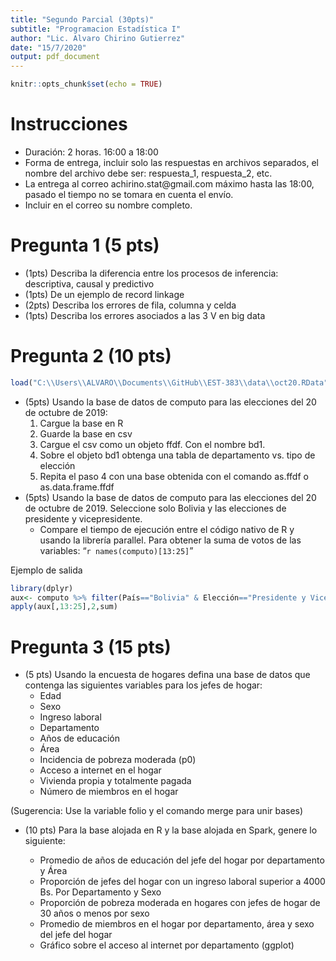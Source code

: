 ```yaml
---
title: "Segundo Parcial (30pts)"
subtitle: "Programacion Estadística I"
author: "Lic. Alvaro Chirino Gutierrez"
date: "15/7/2020"
output: pdf_document
---
```


```r
knitr::opts_chunk$set(echo = TRUE)
```

# Instrucciones
  * Duración: 2 horas. 16:00 a 18:00
  * Forma de entrega, incluir solo las respuestas en archivos separados, el nombre del archivo debe ser: respuesta_1, respuesta_2, etc.
  * La entrega al correo achirino.stat@gmail.com máximo hasta las 18:00, pasado el tiempo no se tomara en cuenta el envío.
  * Incluir en el correo su nombre completo.

# Pregunta 1 (5 pts)

* (1pts) Describa la diferencia entre los procesos de inferencia: descriptiva, causal y predictivo 
* (1pts) De un ejemplo de record linkage
* (2pts) Describa los errores de fila, columna y celda
* (1pts) Describa los errores asociados a las 3 V en big data


# Pregunta 2 (10 pts)

```r
load("C:\\Users\\ALVARO\\Documents\\GitHub\\EST-383\\data\\oct20.RData")
```


* (5pts) Usando la base de datos de computo para las elecciones del 20 de octubre de 2019:
  1. Cargue la base en R
  2. Guarde la base en csv
  3. Cargue el csv como un objeto ffdf. Con el nombre bd1.
  4. Sobre el objeto bd1 obtenga una tabla de departamento vs. tipo de elección
  5. Repita el paso 4 con una base obtenida con el comando as.ffdf o as.data.frame.ffdf
* (5pts) Usando la base de datos de computo para las elecciones del 20 de octubre de 2019. Seleccione solo Bolivia y las elecciones de presidente y vicepresidente. 
  * Compare el tiempo de ejecución entre el código nativo de R y usando la librería parallel. Para obtener la suma de votos de las variables: "`r names(computo)[13:25]`"
  
Ejemplo de salida
```r
library(dplyr)
aux<- computo %>% filter(País=="Bolivia" & Elección=="Presidente y Vicepresidente")
apply(aux[,13:25],2,sum)
```


# Pregunta 3 (15 pts)

* (5 pts) Usando la encuesta de hogares defina una base de datos que contenga las siguientes variables para los jefes de hogar:
  + Edad
  + Sexo 
  + Ingreso laboral
  + Departamento 
  + Años de educación
  + Área
  + Incidencia de pobreza moderada (p0)
  + Acceso a internet en el hogar
  + Vivienda propia y totalmente pagada
  + Número de miembros en el hogar

(Sugerencia: Use la variable folio y el comando merge para unir bases)

* (10 pts) Para la base alojada en R y la base alojada en Spark, genere lo siguiente: 

  + Promedio de años de educación del jefe del hogar por departamento y Área 
  + Proporción de jefes del hogar con un ingreso laboral superior a 4000 Bs. Por Departamento y Sexo 
  + Proporción de pobreza moderada en hogares con jefes de hogar de 30 años o menos por sexo 
  + Promedio de miembros en el hogar por departamento, área y sexo del jefe del hogar
  + Gráfico sobre el acceso al internet por departamento (ggplot)
